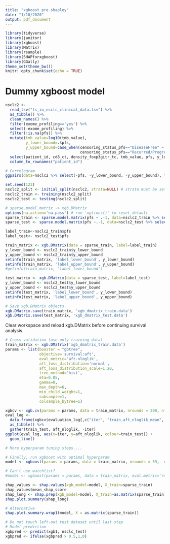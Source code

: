 ---
title: "xgboost pre shapley"
date: "1/10/2020"
output: pdf_document
---

```{r setup, include=FALSE}
library(tidyverse)
library(janitor)
library(xgboost)
library(Matrix)
library(rsample)
library(SHAPforxgboost)
library(GGally)
theme_set(theme_bw())
knitr::opts_chunk$set(echo = TRUE)
```

# Dummy xgboost model

```{r data}
nsclc2 <- 
  read_tsv("ts_io_nsclc_clinical_data.tsv") %>% 
  as_tibble() %>%  
  clean_names() %>%  
  filter(exome_profiling=='yes') %>% 
  select(-exome_profiling) %>%  
  filter(!is.na(pfs)) %>% 
  mutate(tmb_value=log10(tmb_value),
         y_lower_bound=.$pfs,
         y_upper_bound=case_when(censoring_status_pfs=="DiseaseFree" ~ +Inf, 
                                 censoring_status_pfs=="Recurred/Progressed" ~ .$pfs)) %>%
  select(patient_id, cd8_ct, density_foxp3gitr_tc, tmb_value, pfs, y_lower_bound, y_upper_bound) %>% 
  column_to_rownames("patient_id")

# Correlogram
ggpairs(data=nsclc2 %>% select(-pfs, -y_lower_bound, -y_upper_bound), title="NSCLC")

set.seed(123)
nsclc2_split <- initial_split(nsclc2, strata=NULL) # strata must be set to NULL if there are missing values
nsclc2_train <- training(nsclc2_split) 
nsclc2_test <- testing(nsclc2_split)
```

```{r xgbdmatrix}
# sparse.model.matrix -> xgb.DMatrix
options(na.action='na.pass') # run 'options()' to reset default
sparse_train <- sparse.model.matrix(pfs ~ .-1, data=nsclc2_train %>% select(-y_lower_bound, -y_upper_bound))
sparse_test <- sparse.model.matrix(pfs ~.-1, data=nsclc2_test %>% select(-y_lower_bound, -y_upper_bound))

label_train<-nsclc2_train$pfs
label_test<- nsclc2_test$pfs

train_matrix <- xgb.DMatrix(data = sparse_train, label=label_train)
y_lower_bound <- nsclc2_train$y_lower_bound
y_upper_bound <- nsclc2_train$y_upper_bound
setinfo(train_matrix, 'label_lower_bound', y_lower_bound)
setinfo(train_matrix, 'label_upper_bound', y_upper_bound)
#getinfo(train_matrix, 'label_lower_bound')

test_matrix <- xgb.DMatrix(data = sparse_test, label=label_test)
y_lower_bound <- nsclc2_test$y_lower_bound
y_upper_bound <- nsclc2_test$y_upper_bound
setinfo(test_matrix, 'label_lower_bound', y_lower_bound)
setinfo(test_matrix, 'label_upper_bound', y_upper_bound)

# Save xgb.DMatrix objects
xgb.DMatrix.save(train_matrix, 'xgb_dmatrix_train.data')
xgb.DMatrix.save(test_matrix, 'xgb_dmatrix_test.data')
```

Clear workspace and reload xgb.DMatrix before continuing survival analysis.

```{r cv}
# Cross-validation (use only training data)
train_matrix <- xgb.DMatrix('xgb_dmatrix_train.data')
params <- list(booster = "gbtree",
               objective='survival:aft',
               eval_metric='aft-nloglik',
               aft_loss_distribution='normal',
               aft_loss_distribution_scale=1.20,
               tree_method='hist',
               eta=0.05, 
               gamma=0, 
               max_depth=6,
               min_child_weight=1, 
               subsample=1, 
               colsample_bytree=1)

xgbcv <- xgb.cv(params = params, data = train_matrix, nrounds = 200, nfold = 5, showsd = T, stratified = T, early_stopping_rounds = 10, maximize = F)
eval_log <- 
  data.frame(xgbcv$evaluation_log[,c("iter", "train_aft_nloglik_mean", "test_aft_nloglik_mean")]) %>% 
  as_tibble() %>% 
  gather(train_test, aft_nloglik, -iter)
ggplot(eval_log, aes(x=iter, y=aft_nloglik, colour=train_test)) + 
  geom_line()

# More hyperparam tuning steps....

# Finally, run xgboost with optimal hyperparam
model <- xgboost(params = params, data = train_matrix, nrounds = 59,  early_stopping_rounds = 10, maximize = F)

# Can't use watchlist?
#model <- xgboost(params = params, data = train_matrix, eval.metric='rmse', nrounds = 50, watchlist = list(val=test_matrix, train=train_matrix), early.stop.round = 10, maximize = F)
```

```{r shapley}
shap_values <- shap.values(xgb_model=model, X_train=sparse_train)
shap_values$mean_shap_score
shap_long <- shap.prep(xgb_model=model, X_train=as.matrix(sparse_train))
shap.plot.summary(shap_long)

# Alternative
shap.plot.summary.wrap1(model, X = as.matrix(sparse_train))
```

```{r test}
# Do not touch left-out test dataset until last step
# Model prediction
xgbpred <- predict(xgb1, nsclc_test)
xgbpred <- ifelse(xgbpred > 0.5,1,0)
```

